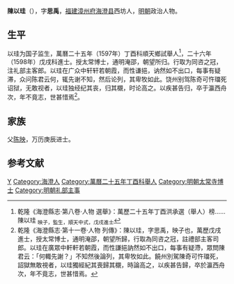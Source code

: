 '''陳以珪'''（{{bd|？||？|catIdx=}}），字'''思禹'''，[[福建|福建]][[漳州府|漳州府]][[海澄县|海澄县]]西坊人，[[明朝|明朝]]政治人物。

== 生平 ==
以珪为国子监生，萬曆二十五年（1597年）丁酉科順天鄉試舉人<ref>乾隆《海澄縣志·第八卷·人物 選舉》：萬歷二十五年丁酉洪承選（舉人）榜……陳以珪 <sub>映子，監生，順天中式，戊戌進士</sub></ref>，二十六年（1598年）戊戌科進士。授太常博士，通明淹邵，朝望所归。行取为同咨之冠，注礼部主客郎。以珪在广众中轩轩若朝霞，而性谦挹，讷然如不出口，每事有疑滞，众问陈君云何，辄先谢不知，然后论列，其卑牧如此。饶州别驾陈奇可忤璫死诏狱，无敢视者，以珪独经纪其丧，归其櫬，时论高之。以疾甚告归，卒于瀛西舟次，年不竟志，世甚惜焉<ref>乾隆《海澄縣志·第十一卷·人物 列傳》：陳以珪，字思禹，映子也，萬歷戊戌進士，授太常博士，通明淹邵，朝望所歸，行取為同咨之冠，註禮部主客司郎。以珪在廣眾中軒軒若朝霞，而性謙挹訥然如不出口，每事有疑滯，眾問陳君云：「何輙先謝？」不知然後論列，其卑牧如此。饒州別駕陳奇可忤璫死，詔獄無敢視者，以珪獨經紀其喪歸其櫬，時論高之，以疾甚告歸，卒於瀛西舟次，年不竟志，世甚惜焉。</ref>。

== 家族 ==
父[[陈映|陈映]]，万历庚辰进士。

==参考文献==
{{reflist}}

{{萬曆二十六年戊戌科殿試金榜}}

{{Authority control}}

{{DEFAULTSORT:}}
[[Category:陈姓|Y]]
[[Category:海澄人|Category:海澄人]]
[[Category:萬曆二十五年丁酉科舉人|Category:萬曆二十五年丁酉科舉人]]
[[Category:明朝太常寺博士|Category:明朝太常寺博士]]
[[Category:明朝礼部主事|Category:明朝礼部主事]]